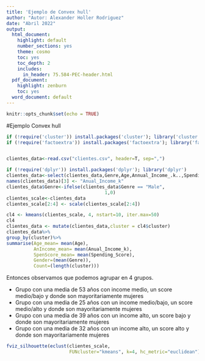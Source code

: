 ```yaml
---
title: 'Ejemplo de Convex hull'
author: "Autor: Alexander Holler Rodriguez"
date: "Abril 2022"
output:
  html_document:
    highlight: default
    number_sections: yes
    theme: cosmo
    toc: yes
    toc_depth: 2
    includes:
      in_header: 75.584-PEC-header.html
  pdf_document:
    highlight: zenburn
    toc: yes
  word_document: default
---
```


```r
knitr::opts_chunk$set(echo = TRUE)
```

#Ejemplo Convex hull

```r
if (!require('cluster')) install.packages('cluster'); library('cluster')
if (!require('factoextra')) install.packages('factoextra'); library('factoextra')


clientes_data<-read.csv("clientes.csv", header=T, sep=",")

if (!require('dplyr')) install.packages('dplyr'); library('dplyr')
clientes_data<-select(clientes_data,Genre,Age,Annual_Income_.k..,Spending_Score)
names(clientes_data)[3] <- "Anual_Income_k"
clientes_data$Genre<-ifelse(clientes_data$Genre == "Male",
                                    1,0)
clientes_scale<-clientes_data
clientes_scale[2:4] <- scale(clientes_scale[2:4])
```


```r
cl4 <- kmeans(clientes_scale, 4, nstart=10, iter.max=50)
cl4
clientes_data <- mutate(clientes_data,cluster = cl4$cluster)
clientes_data%>%
group_by(cluster)%>%
summarise(Age_mean= mean(Age),
          AnIncome_mean= mean(Anual_Income_k),
          SpenScore_mean= mean(Spending_Score),
          Gender=(mean(Genre)),
          Count=(length(cluster)))
```
Entonces observamos que podemos agrupar en 4 grupos.

* Grupo con una media de 53 años con income medio, un score medio/bajo y donde son mayoritariamente mujeres
* Grupo con una media de 25 años con un income medio/bajo, un score medio/alto y donde son mayoritariamente mujeres
* Grupo con una media de 39 años con un income alto,  un score bajo y donde son mayoritariamente mujeres
* Grupo con una media de 32 años con un income alto,  un score alto y donde son mayoritariamente mujeres

```r
fviz_silhouette(eclust(clientes_scale, 
                       FUNcluster="kmeans", k=4, hc_metric="euclidean"))
```

